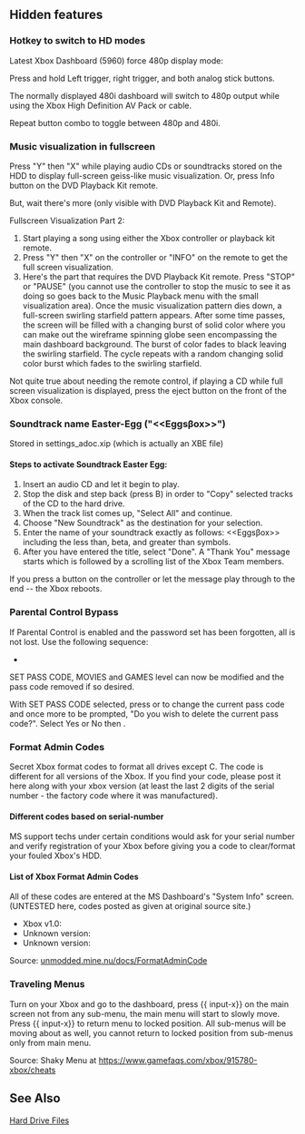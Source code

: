 == Hidden features ==

=== Hotkey to switch to HD modes ===

Latest Xbox Dashboard (5960) force 480p display mode:

Press and hold Left trigger, right trigger, and both analog stick buttons.

The normally displayed 480i dashboard will switch to 480p output while using
the Xbox High Definition AV Pack or cable.

Repeat button combo to toggle between 480p and 480i.

=== Music visualization in fullscreen ===
Press "Y" then "X" while playing audio CDs or soundtracks stored on the HDD to display full-screen geiss-like music visualization.  Or, press Info button on the DVD Playback Kit remote.

But, wait there's more (only visible with DVD Playback Kit and Remote).

Fullscreen Visualization Part 2:

#Start playing a song using either the Xbox controller or playback kit remote.
#Press "Y" then "X" on the controller or "INFO" on the remote to get the full screen visualization.
#Here's the part that requires the DVD Playback Kit remote.  Press "STOP" or "PAUSE" (you cannot use the controller to stop the music to see it as doing so goes back to the Music Playback menu with the small visualization area).  Once the music visualization pattern dies down, a full-screen swirling starfield pattern appears.  After some time passes, the screen will be filled with a changing burst of solid color where you can make out the wireframe spinning globe seen encompassing the main dashboard background.  The burst of color fades to black leaving the swirling starfield. The cycle repeats with a random changing solid color burst which fades to the swirling starfield.

Not quite true about needing the remote control, if playing a CD while full screen visualization is displayed, press the eject button on the front of the Xbox console.

=== Soundtrack name Easter-Egg ("<<Eggs&beta;ox>>") ===

Stored in settings_adoc.xip (which is actually an XBE file)

==== Steps to activate Soundtrack Easter Egg: ====
# Insert an audio CD and let it begin to play. 
# Stop the disk and step back (press B) in order to "Copy" selected tracks of the CD to the hard drive. 
# When the track list comes up, "Select All" and continue. 
# Choose "New Soundtrack" as the destination for your selection. 
# Enter the name of your soundtrack exactly as follows: <<Eggs&beta;ox>> including the less than, beta, and greater than symbols. 
# After you have entered the title, select "Done".  A "Thank You" message starts which is followed by a scrolling list of the Xbox Team members.
If you press a button on the controller or let the message play through to the end -- the Xbox reboots.

=== Parental Control Bypass ===

If Parental Control is enabled and the password set has been forgotten, all is not lost.  Use the following sequence:
* {{input-x}} {{input-y}} {{input-lt}} {{input-x}}
SET PASS CODE, MOVIES and GAMES level can now be modified and the pass code removed if so desired.

With SET PASS CODE selected, press {{input-a}} or {{input-start}} to change the current pass code and once more to be prompted, "Do you wish to delete the current pass code?". Select Yes or No then {{input-a}}.

=== Format Admin Codes ===

Secret Xbox format codes to format all drives except C. The code is different for all versions of the Xbox. If you find your code, please post it here along with your xbox version (at least the last 2 digits of the serial number - the factory code where it was manufactured).

==== Different codes based on serial-number ====

MS support techs under certain conditions would ask for your serial number and verify registration of your Xbox before giving you a code to clear/format your fouled Xbox's HDD.{{FIXME|reason=What part(s) of the serial number they used to determine the correct code is unknown?}}

==== List of Xbox Format Admin Codes ====

All of these codes are entered at the MS Dashboard's "System Info" screen. (UNTESTED here, codes posted as given at original source site.)

* Xbox v1.0: {{input-y}} {{input-x}}  {{input-ly+}} {{input-lx-}} {{input-a}}
* Unknown version{{FIXME|reason=Which? This one seems to work with most Xbox sold in the United States}}: {{input-y}} {{input-ly+}} {{input-ly-}} {{input-x}} {{input-a}}
* Unknown version{{FIXME|reason=Which? This one worked with the Xbox manufactured in Hungary, serial numbers ending in 03}}: {{input-y}} {{input-lx-}} {{input-x}} {{input-a}} {{input-lx-}}

Source: [https://web.archive.org/web/20041010231137/http://unmodded.mine.nu:80/docs/FormatAdminCode  unmodded.mine.nu/docs/FormatAdminCode]

=== Traveling Menus ===

Turn on your Xbox and go to the dashboard, press {{input-y}} {{ input-x}} on the main screen not from any sub-menu, the main menu will start to slowly move.  Press {{input-y}} {{ input-x}} to return menu to locked position.  All sub-menus will be moving about as well,  you cannot return to locked position from sub-menus only from main menu.

Source: Shaky Menu at https://www.gamefaqs.com/xbox/915780-xbox/cheats

== See Also ==

[[Hard Drive Files]]